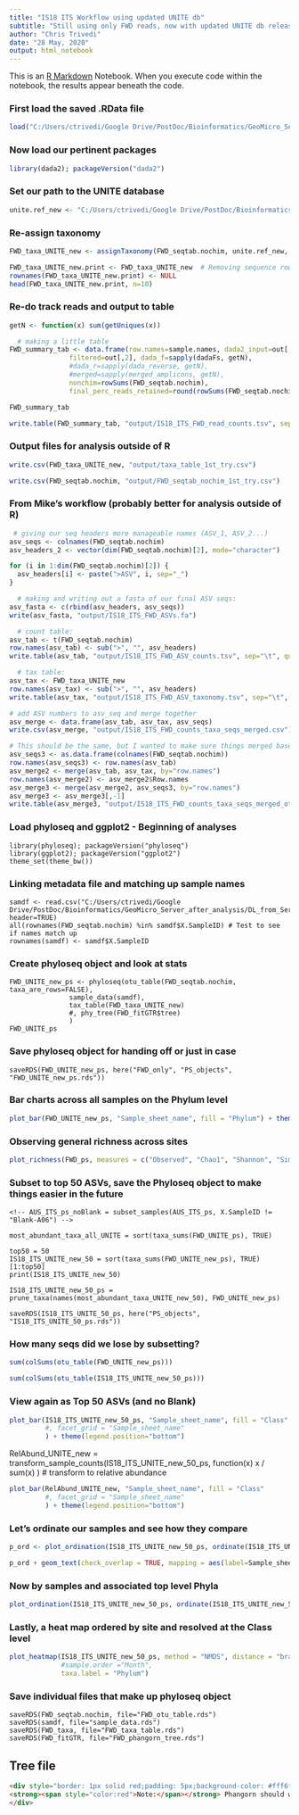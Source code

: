 ```yaml
---
title: "IS18 ITS Workflow using updated UNITE db"
subtitle: "Still using only FWD reads, now with updated UNITE db released in Feb 2020. This db includes all Euks"
author: "Chris Trivedi"
date: "28 May, 2020"
output: html_notebook
---
```


This is an [R Markdown](http://rmarkdown.rstudio.com) Notebook. When you execute code within the notebook, the results appear beneath the code. 

### First load the saved .RData file
```r
load("C:/Users/ctrivedi/Google Drive/PostDoc/Bioinformatics/GeoMicro_Server_after_analysis/DL_from_Server/IS18_ITS_dada2/FWD_only/20190917_IS18_ITS_DADA2_FWDreads.RData")
```

### Now load our pertinent packages
```r
library(dada2); packageVersion("dada2")
```


<!-- Ref_db <- "/opt/databases/DADA2/dada2_training_data/silva_nr_v132_train_set.fa.gz"  # CHANGE ME to location on your machine -->

### Set our path to the UNITE database
```r
unite.ref_new <- "C:/Users/ctrivedi/Google Drive/PostDoc/Bioinformatics/GeoMicro_Server_after_analysis/Databases/UNITE_database/sh_general_release_all_04.02.2020_fixed.fasta"
```


### Re-assign taxonomy
```r
FWD_taxa_UNITE_new <- assignTaxonomy(FWD_seqtab.nochim, unite.ref_new, multithread = 4, tryRC = TRUE, verbose = TRUE)

FWD_taxa_UNITE_new.print <- FWD_taxa_UNITE_new  # Removing sequence rownames for display only
rownames(FWD_taxa_UNITE_new.print) <- NULL
head(FWD_taxa_UNITE_new.print, n=10)
```


### Re-do track reads and output to table
```r
getN <- function(x) sum(getUniques(x))

  # making a little table
FWD_summary_tab <- data.frame(row.names=sample.names, dada2_input=out[,1],
               filtered=out[,2], dada_f=sapply(dadaFs, getN),
               #dada_r=sapply(dada_reverse, getN), 
               #merged=sapply(merged_amplicons, getN),
               nonchim=rowSums(FWD_seqtab.nochim),
               final_perc_reads_retained=round(rowSums(FWD_seqtab.nochim)/out[,1]*100, 1))

FWD_summary_tab

write.table(FWD_summary_tab, "output/IS18_ITS_FWD_read_counts.tsv", sep="\t", quote=F, col.names=NA)
```


### Output files for analysis outside of R
```r
write.csv(FWD_taxa_UNITE_new, "output/taxa_table_1st_try.csv")

write.csv(FWD_seqtab.nochim, "output/FWD_seqtab_nochim_1st_try.csv")
```


### From Mike's workflow (probably better for analysis outside of R)
```r
 # giving our seq headers more manageable names (ASV_1, ASV_2...)
asv_seqs <- colnames(FWD_seqtab.nochim)
asv_headers_2 <- vector(dim(FWD_seqtab.nochim)[2], mode="character")

for (i in 1:dim(FWD_seqtab.nochim)[2]) {
  asv_headers[i] <- paste(">ASV", i, sep="_")
}

  # making and writing out a fasta of our final ASV seqs:
asv_fasta <- c(rbind(asv_headers, asv_seqs))
write(asv_fasta, "output/IS18_ITS_FWD_ASVs.fa")

  # count table:
asv_tab <- t(FWD_seqtab.nochim)
row.names(asv_tab) <- sub(">", "", asv_headers)
write.table(asv_tab, "output/IS18_ITS_FWD_ASV_counts.tsv", sep="\t", quote=F, col.names=NA)

  # tax table:
asv_tax <- FWD_taxa_UNITE_new
row.names(asv_tax) <- sub(">", "", asv_headers)
write.table(asv_tax, "output/IS18_ITS_FWD_ASV_taxonomy.tsv", sep="\t", quote=F, col.names=NA)

# add ASV numbers to asv_seq and merge together
asv_merge <- data.frame(asv_tab, asv_tax, asv_seqs)
write.csv(asv_merge, "output/IS18_ITS_FWD_counts_taxa_seqs_merged.csv")

# This should be the same, but I wanted to make sure things merged based on ASV name, however it causes all sorts of problems with sorting.
asv_seqs3 <- as.data.frame(colnames(FWD_seqtab.nochim))
row.names(asv_seqs3) <- row.names(asv_tab)
asv_merge2 <- merge(asv_tab, asv_tax, by="row.names")
row.names(asv_merge2) <- asv_merge2$Row.names
asv_merge3 <- merge(asv_merge2, asv_seqs3, by="row.names")
asv_merge3 <- asv_merge3[,-1]
write.table(asv_merge3, "output/IS18_ITS_FWD_counts_taxa_seqs_merged_other.tsv", sep="\t", quote=F, col.names=NA)

```


### Load phyloseq and ggplot2 - Beginning of analyses
```
library(phyloseq); packageVersion("phyloseq")
library(ggplot2); packageVersion("ggplot2")
theme_set(theme_bw())
```

### Linking metadata file and matching up sample names
```
samdf <- read.csv("C:/Users/ctrivedi/Google Drive/PostDoc/Bioinformatics/GeoMicro_Server_after_analysis/DL_from_Server/20190321_IS18_18S_Map.csv", header=TRUE)
all(rownames(FWD_seqtab.nochim) %in% samdf$X.SampleID) # Test to see if names match up
rownames(samdf) <- samdf$X.SampleID
```

### Create phyloseq object and look at stats
```
FWD_UNITE_new_ps <- phyloseq(otu_table(FWD_seqtab.nochim, taxa_are_rows=FALSE), 
               sample_data(samdf), 
               tax_table(FWD_taxa_UNITE_new)
               #, phy_tree(FWD_fitGTR$tree)
               )
FWD_UNITE_ps
```

### Save phyloseq object for handing off or just in case
```
saveRDS(FWD_UNITE_new_ps, here("FWD_only", "PS_objects", "FWD_UNITE_new_ps.rds"))
```

<!-- ### Save individual files that make up phyloseq object -->
<!-- ``` -->
<!-- saveRDS(FWD_seqtab.nochim, file="FWD_otu_table.rds") -->
<!-- saveRDS(samdf, file="sample_data.rds") -->
<!-- saveRDS(FWD_taxa, file="FWD_taxa_table.rds") -->
<!-- saveRDS(FWD_fitGTR, file="FWD_phangorn_tree.rds") -->
<!-- ``` -->

### Bar charts across all samples on the Phylum level
```r
plot_bar(FWD_UNITE_new_ps, "Sample_sheet_name", fill = "Phylum") + theme(legend.position="bottom")
```

### Observing general richness across sites
```r
plot_richness(FWD_ps, measures = c("Observed", "Chao1", "Shannon", "Simpson"), x= "X.SampleID")
```

### Subset to top 50 ASVs, save the Phyloseq object to make things easier in the future
```
<!-- AUS_ITS_ps_noBlank = subset_samples(AUS_ITS_ps, X.SampleID != "Blank-A06") -->

most_abundant_taxa_all_UNITE = sort(taxa_sums(FWD_UNITE_ps), TRUE)

top50 = 50
IS18_ITS_UNITE_new_50 = sort(taxa_sums(FWD_UNITE_new_ps), TRUE)[1:top50]
print(IS18_ITS_UNITE_new_50)

IS18_ITS_UNITE_new_50_ps = prune_taxa(names(most_abundant_taxa_UNITE_new_50), FWD_UNITE_new_ps)

saveRDS(IS18_ITS_UNITE_50_ps, here("PS_objects", "IS18_ITS_UNITE_50_ps.rds"))
```

### How many seqs did we lose by subsetting?
```r
sum(colSums(otu_table(FWD_UNITE_new_ps)))

sum(colSums(otu_table(IS18_ITS_UNITE_new_50_ps)))
```


### View again as Top 50 ASVs (and no Blank)
```r
plot_bar(IS18_ITS_UNITE_new_50_ps, "Sample_sheet_name", fill = "Class"
         #, facet_grid = "Sample_sheet_name"
         ) + theme(legend.position="bottom")
```

RelAbund_UNITE_new  = transform_sample_counts(IS18_ITS_UNITE_new_50_ps, function(x) x / sum(x) ) # transform to relative abundance

```r
plot_bar(RelAbund_UNITE_new, "Sample_sheet_name", fill = "Class"
         #, facet_grid = "Sample_sheet_name"
         ) + theme(legend.position="bottom")
```

### Let's ordinate our samples and see how they compare
```r
p_ord <- plot_ordination(IS18_ITS_UNITE_new_50_ps, ordinate(IS18_ITS_UNITE_new_50_ps, "NMDS", "bray"), type = "samples", color = "Site", shape = "Type") + geom_point(size = 3) 

p_ord + geom_text(check_overlap = TRUE, mapping = aes(label=Sample_sheet_name), size =3, vjust = 1.8) + theme_bw() #+ facet_wrap(AUS_ITS_ps)
```

### Now by samples and associated top level Phyla
```r
plot_ordination(IS18_ITS_UNITE_new_50_ps, ordinate(IS18_ITS_UNITE_new_50_ps, "NMDS", "bray"), type = "taxa", color = "Phylum", shape = "Type", label = "Sample_sheet_name") + geom_point(size = 3) #+ facet_wrap(AUS_ITS_ps)
```

### Lastly, a heat map ordered by site and resolved at the Class level
```r
plot_heatmap(IS18_ITS_UNITE_new_50_ps, method = "NMDS", distance = "bray", sample.label = "Sample_sheet_name", 
             #sample.order ="Month",  
             taxa.label = "Phylum")
```

### Save individual files that make up phyloseq object
```
saveRDS(FWD_seqtab.nochim, file="FWD_otu_table.rds")
saveRDS(samdf, file="sample_data.rds")
saveRDS(FWD_taxa, file="FWD_taxa_table.rds")
saveRDS(FWD_fitGTR, file="FWD_phangorn_tree.rds")
```



## Tree file

<!-- ### Making a tree file -->

<!-- <div style="border: 1px solid red;padding: 5px;background-color: #fff6f6;"> -->
<!-- <strong><span style="color:red">Note:</span></strong> Multiple ways to make tree files - phangorn is decent with smaller sets of data (<1000 ASVs), otherwise it's good to use RAxmL, but this takes tons longer. **Gloria Iriarte** put together a very nice workflow for using ITS data (which often has variable seq length) and then producing a tree from RAxmL. -->

<!-- In this case we use some code B. Stamps put together to use DECIPHER and Phangorn. -->
<!-- </div> -->

<!-- Install/load phangorn and DECIPHER -  -->
<!-- * DECIPHER will be used in this instance for sequence alignment -->
<!-- * phangorn will be used to create the tree file -->

<!-- ``` -->
<!-- if (!requireNamespace("BiocManager", quietly=TRUE)) -->
<!--     install.packages("BiocManager") -->
<!-- BiocManager::install("DECIPHER") -->
<!-- ``` -->
<!-- ``` -->
<!-- library(phangorn) -->
<!-- library(DECIPHER) -->
<!-- ``` -->

<!-- ### From Blake - making a tree for phyloseq -->
<!-- ``` -->
<!-- FWD_seqs <- getSequences(FWD_seqtab.nochim) -->
<!-- names(FWD_seqs) <- FWD_seqs # This propagates to the tip labels of the tree -->

<!-- FWD_alignment <- AlignSeqs(DNAStringSet(FWD_seqs), anchor=NA,verbose=TRUE) -->

<!-- FWD_phangAlign <- phyDat(as(FWD_alignment, "matrix"), type="DNA") -->
<!-- FWD_dm <- dist.ml(FWD_phangAlign) -->
<!-- FWD_treeNJ <- NJ(FWD_dm) # Note, tip order != sequence order -->

<!-- FWD_fit = pml(FWD_treeNJ, data=FWD_phangAlign) -->
<!-- FWD_fitGTR <- update(FWD_fit, k=4, inv=0.2) -->
<!-- FWD_fitGTR <- optim.pml(FWD_fitGTR, model="GTR", optInv=TRUE, optGamma=TRUE, -->
<!--         rearrangement = "stochastic", control = pml.control(trace = 0)) -->
<!-- detach("package:phangorn", unload=TRUE) -->
<!-- ``` -->

```html
<div style="border: 1px solid red;padding: 5px;background-color: #fff6f6;">
<strong><span style="color:red">Note:</span></strong> Phangorn should work in this case with only three (3) files, however, haven't made a tree yet, but will do so later. No tree as of 17 Sep, 2019.
</div>
```


